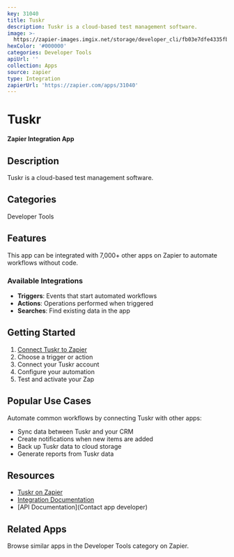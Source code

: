 ```yaml
---
key: 31040
title: Tuskr
description: Tuskr is a cloud-based test management software.
image: >-
  https://zapier-images.imgix.net/storage/developer_cli/fb03e7dfe4335fb93e4c15f83627c7b8.png?auto=format%2Ccompress&ixlib=python-3.0.0&q=50
hexColor: '#000000'
categories: Developer Tools
apiUrl: ''
collection: Apps
source: zapier
type: Integration
zapierUrl: 'https://zapier.com/apps/31040'
---
```

# Tuskr

**Zapier Integration App**

## Description

Tuskr is a cloud-based test management software.

## Categories

Developer Tools

## Features

This app can be integrated with 7,000+ other apps on Zapier to automate workflows without code.

### Available Integrations

- **Triggers**: Events that start automated workflows
- **Actions**: Operations performed when triggered
- **Searches**: Find existing data in the app

## Getting Started

1. [Connect Tuskr to Zapier](https://zapier.com/apps/31040)
2. Choose a trigger or action
3. Connect your Tuskr account
4. Configure your automation
5. Test and activate your Zap

## Popular Use Cases

Automate common workflows by connecting Tuskr with other apps:

- Sync data between Tuskr and your CRM
- Create notifications when new items are added
- Back up Tuskr data to cloud storage
- Generate reports from Tuskr data

## Resources

- [Tuskr on Zapier](https://zapier.com/apps/31040)
- [Integration Documentation](https://zapier.com/apps/31040/integrations)
- [API Documentation](Contact app developer)

## Related Apps

Browse similar apps in the Developer Tools category on Zapier.

